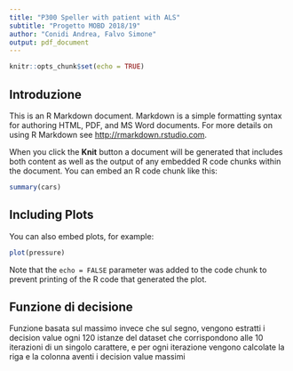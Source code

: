 ```yaml
---
title: "P300 Speller with patient with ALS"
subtitle: "Progetto MOBD 2018/19"
author: "Conidi Andrea, Falvo Simone"
output: pdf_document
---
```


```r
knitr::opts_chunk$set(echo = TRUE)
```

## Introduzione

This is an R Markdown document. Markdown is a simple formatting syntax for authoring HTML, PDF, and MS Word documents. For more details on using R Markdown see <http://rmarkdown.rstudio.com>.

When you click the **Knit** button a document will be generated that includes both content as well as the output of any embedded R code chunks within the document. You can embed an R code chunk like this:

```r
summary(cars)
```

## Including Plots

You can also embed plots, for example:

```r
plot(pressure)
```

Note that the `echo = FALSE` parameter was added to the code chunk to prevent printing of the R code that generated the plot.

## Funzione di decisione

Funzione basata sul massimo invece che sul segno, vengono estratti i decision value ogni 120 istanze del dataset che corrispondono alle 10 iterazioni di un singolo carattere, e per ogni iterazione vengono calcolate la riga e la colonna aventi i decision value massimi
